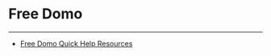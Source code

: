 


Free Domo
=========
***
* [Free Domo Quick Help Resources](..\..\article\free_domo_quick_help_resources\index.qmd)
